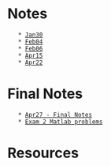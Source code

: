 = Notes =
    * [[Jan30]]
    * [[Feb04]]
    * [[Feb06]]
    * [[Apr15]]
    * [[Apr22]]

= Final Notes =
    * [[Apr27|Apr27 - Final Notes]]
    * [[Exam2_Matlab|Exam 2 Matlab problems]]

= Resources =
